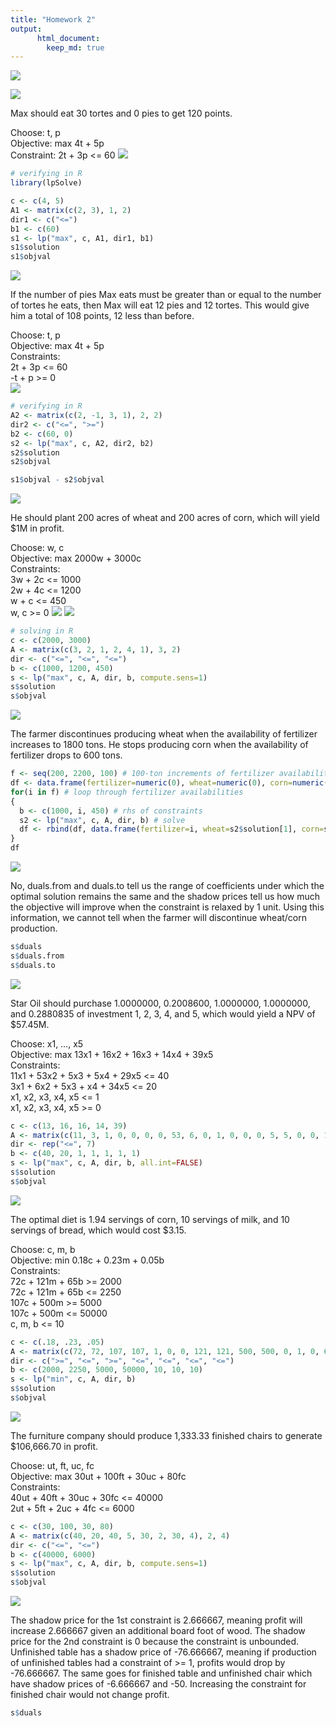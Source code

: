 ```yaml
---
title: "Homework 2"
output:  
      html_document:  
        keep_md: true 
---
```

![](hw2_header.PNG)
  
![](hw2_q1.1.PNG)
  
Max should eat 30 tortes and 0 pies to get 120 points.
  
Choose: t, p  
Objective: max 4t + 5p  
Constraint: 2t + 3p <= 60
![](hw2_a1.1.PNG)
```r
# verifying in R
library(lpSolve)

c <- c(4, 5)
A1 <- matrix(c(2, 3), 1, 2)
dir1 <- c("<=")
b1 <- c(60)
s1 <- lp("max", c, A1, dir1, b1)
s1$solution
s1$objval
```
  
![](hw2_q1.2.PNG)
  
If the number of pies Max eats must be greater than or equal to the number of tortes he eats, then Max will eat 12 pies and 12 tortes. This would give him a total of 108 points, 12 less than before.
  
Choose: t, p  
Objective: max 4t + 5p  
Constraints:  
2t + 3p <= 60  
-t + p >= 0  
![](hw2_a1.2.PNG)
```r
# verifying in R
A2 <- matrix(c(2, -1, 3, 1), 2, 2)
dir2 <- c("<=", ">=")
b2 <- c(60, 0)
s2 <- lp("max", c, A2, dir2, b2)
s2$solution
s2$objval

s1$objval - s2$objval
```
  
![](hw2_q2a.PNG)
  
He should plant 200 acres of wheat and 200 acres of corn, which will yield $1M in profit.  
  
Choose: w, c  
Objective: max 2000w + 3000c  
Constraints:  
3w + 2c <= 1000  
2w + 4c <= 1200  
w + c <= 450  
w, c >= 0
![](hw2_a2a.PNG)
![](hw2_q2b.PNG)
```r
# solving in R
c <- c(2000, 3000)
A <- matrix(c(3, 2, 1, 2, 4, 1), 3, 2)
dir <- c("<=", "<=", "<=")
b <- c(1000, 1200, 450)
s <- lp("max", c, A, dir, b, compute.sens=1)
s$solution
s$objval
```
![](hw2_q2c.PNG)
  
The farmer discontinues producing wheat when the availability of fertilizer increases to 1800 tons. He stops producing corn when the availability of fertilizer drops to 600 tons.
```r
f <- seq(200, 2200, 100) # 100-ton increments of fertilizer availability
df <- data.frame(fertilizer=numeric(0), wheat=numeric(0), corn=numeric(0)) # dataframe to store results
for(i in f) # loop through fertilizer availabilities
{
  b <- c(1000, i, 450) # rhs of constraints
  s2 <- lp("max", c, A, dir, b) # solve
  df <- rbind(df, data.frame(fertilizer=i, wheat=s2$solution[1], corn=s2$solution[2]))
}
df
```
![](hw2_q2d.PNG)
  
No, duals.from and duals.to tell us the range of coefficients under which the optimal solution remains the same and the shadow prices tell us how much the objective will improve when the constraint is relaxed by 1 unit. Using this information, we cannot tell when the farmer will discontinue wheat/corn production.
```r
s$duals
s$duals.from
s$duals.to
```
  
![](hw2_q3.PNG)
  
Star Oil should purchase 1.0000000, 0.2008600, 1.0000000, 1.0000000, and 0.2880835 of investment 1, 2, 3, 4, and 5, which would yield a NPV of $57.45M.
  
Choose: x1, ..., x5  
Objective: max 13x1 + 16x2 + 16x3 + 14x4 + 39x5  
Constraints:  
11x1 + 53x2 + 5x3 + 5x4 + 29x5 <= 40  
3x1 + 6x2 + 5x3 + x4 + 34x5 <= 20  
x1, x2, x3, x4, x5 <= 1  
x1, x2, x3, x4, x5 >= 0
```r
c <- c(13, 16, 16, 14, 39)
A <- matrix(c(11, 3, 1, 0, 0, 0, 0, 53, 6, 0, 1, 0, 0, 0, 5, 5, 0, 0, 1, 0, 0, 5, 1, 0, 0, 0, 1, 0, 29, 34, 0, 0, 0, 0, 1), 7, 5)
dir <- rep("<=", 7)
b <- c(40, 20, 1, 1, 1, 1, 1)
s <- lp("max", c, A, dir, b, all.int=FALSE)
s$solution
s$objval
```
  
![](hw2_q4.PNG)
  
The optimal diet is 1.94 servings of corn, 10 servings of milk, and 10 servings of bread, which would cost $3.15.
  
Choose: c, m, b  
Objective: min 0.18c + 0.23m + 0.05b  
Constraints:  
72c + 121m + 65b >= 2000  
72c + 121m + 65b <= 2250  
107c + 500m >= 5000  
107c + 500m <= 50000  
c, m, b <= 10
```r
c <- c(.18, .23, .05)
A <- matrix(c(72, 72, 107, 107, 1, 0, 0, 121, 121, 500, 500, 0, 1, 0, 65, 65, 0, 0, 0, 0, 1), 7, 3)
dir <- c(">=", "<=", ">=", "<=", "<=", "<=", "<=")
b <- c(2000, 2250, 5000, 50000, 10, 10, 10)
s <- lp("min", c, A, dir, b)
s$solution
s$objval
```

![](hw2_q5.1.PNG)
  
The furniture company should produce 1,333.33 finished chairs to generate $106,666.70 in profit.
  
Choose: ut, ft, uc, fc  
Objective: max 30ut + 100ft + 30uc + 80fc  
Constraints:  
40ut + 40ft + 30uc + 30fc <= 40000  
2ut + 5ft + 2uc + 4fc <= 6000
```r
c <- c(30, 100, 30, 80)
A <- matrix(c(40, 20, 40, 5, 30, 2, 30, 4), 2, 4)
dir <- c("<=", "<=")
b <- c(40000, 6000)
s <- lp("max", c, A, dir, b, compute.sens=1)
s$solution
s$objval
```
![](hw2_q5.2.PNG)
  
The shadow price for the 1st constraint is 2.666667, meaning profit will increase 2.666667 given an additional board foot of wood. The shadow price for the 2nd constraint is 0 because the constraint is unbounded. Unfinished table has a shadow price of -76.666667, meaning if production of unfinished tables had a constraint of >= 1, profits would drop by -76.666667. The same goes for finished table and unfinished chair which have shadow prices of -6.666667 and -50. Increasing the constraint for finished chair would not change profit.
```r
s$duals
```